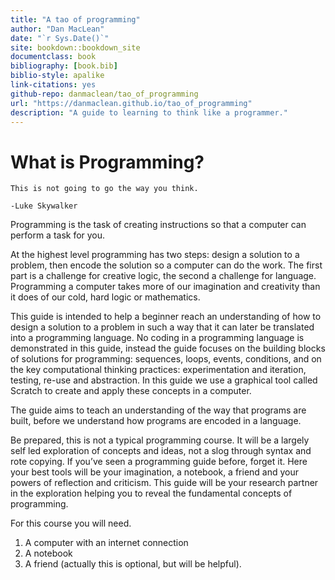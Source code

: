 ```yaml
--- 
title: "A tao of programming"
author: "Dan MacLean"
date: "`r Sys.Date()`"
site: bookdown::bookdown_site
documentclass: book
bibliography: [book.bib]
biblio-style: apalike
link-citations: yes
github-repo: danmaclean/tao_of_programming
url: "https://danmaclean.github.io/tao_of_programming"
description: "A guide to learning to think like a programmer."
---
```


# What is Programming?

```block2
This is not going to go the way you think.

-Luke Skywalker
```


Programming is the task of creating instructions so that a computer can perform a task for you.  

At the highest level programming has two steps: design a solution to a problem, then encode the solution so a computer can do the work. The first part is a challenge for creative logic, the second a challenge for language. Programming a computer takes more of our imagination and creativity than it does of our cold, hard logic or mathematics. 

This guide is intended to help a beginner reach an understanding of how to design a solution to a problem in such a way that it can later be translated into a programming language. No coding in a programming language is demonstrated in this guide, instead the guide focuses on the building blocks of solutions for programming: sequences, loops, events, conditions, and on the key computational thinking practices: experimentation and iteration, testing, re-use and abstraction. In this guide we use a graphical tool called Scratch to create and apply these concepts in a computer.

The guide aims to teach an understanding of the way that programs are built, before we understand how programs are encoded in a language.



Be prepared, this is not a typical programming course. It will be a largely self led exploration of concepts and ideas, not a slog through syntax and rote copying. If you've seen a programming guide before, forget it. Here your best tools will be your imagination, a notebook, a friend and your powers of reflection and criticism. This guide will be your research partner in the exploration helping you to reveal the fundamental concepts of programming.

For this course you will need. 

1. A computer with an internet connection
2. A notebook
3. A friend (actually this is optional, but will be helpful).
